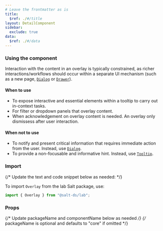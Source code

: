 ```yaml
---
# Leave the frontmatter as is
title:
  $ref: ./#/title
layout: DetailComponent
sidebar:
  exclude: true
data:
  $ref: ./#/data
---
```


### Using the component

Interaction with the content in an overlay is typically constrained, as richer interactions/workflows should occur within a separate UI mechanism (such as a new page, [`Dialog`](../dialog) or [`Drawer`](../drawer)).

#### When to use

- To expose interactive and essential elements within a tooltip to carry out in-context tasks.
- For filter or dropdown panels that overlay content.
- When acknowledgement on overlay content is needed. An overlay only dismissess after user interaction.

#### When not to use

- To notify and present critical information that requires immediate action from the user. Instead, use [`Dialog`](../dialog).
- To provide a non-focusable and informative hint. Instead, use [`Tooltip`](../tooltip).

### Import

{/* Update the text and code snippet below as needed: */}

To import `Overlay` from the lab Salt package, use:

```js
import { Overlay } from "@salt-ds/lab";
```

### Props

{/* Update packageName and componentName below as needed */}
{/* packageName is optional and defaults to "core" if omitted */}

<PropsTable packageName="lab" componentName="Overlay" />
